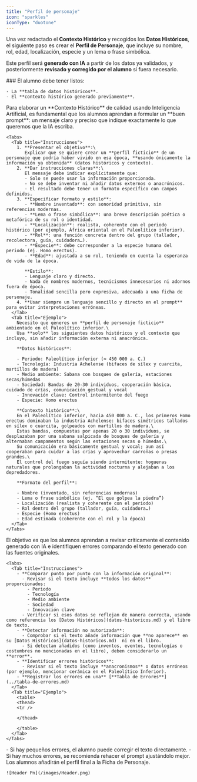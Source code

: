 ```yaml
---
title: "Perfil de personaje"
icon: "sparkles"
iconType: "duotone"
---
```


Una vez redactado el **Contexto Histórico** y recogidos los **Datos Históricos**, el siguiente paso es crear el **Perfil de Personaje**, que incluye su nombre, rol, edad, localización, especie y un lema o frase simbólica.

Este perfil será **generado con IA** a partir de los datos ya validados, y posteriormente **revisado y corregido por el alumno** si fuera necesario.

<Steps>
  <Step title="Información base." iconType="duotone" stepNumber={1} titleSize="h2">
    ### El alumno debe tener listos:

    - La **tabla de datos históricos**.
    - El **contexto histórico generado previamente**.
  </Step>
  <Step title="Elaborar el prompt para la IA." iconType="duotone" stepNumber={2} titleSize="h2">
    Para elaborar un **Contexto Histórico** de calidad usando Inteligencia Artificial, es fundamental que los alumnos aprendan a formular un **buen prompt**: un mensaje claro y preciso que indique exactamente lo que queremos que la IA escriba.

    <Tabs>
      <Tab title="Instrucciones">
        1. **Presentar el objetivo**:\
           Explicar que se quiere crear un **perfil ficticio** de un personaje que podría haber vivido en esa época, **usando únicamente la información ya obtenida** (datos históricos y contexto).
        2. **Dar instrucciones claras**:\
           El mensaje debe indicar explícitamente que:
           - Solo se puede usar la información proporcionada.
           - No se debe inventar ni añadir datos externos o anacrónicos.
           - El resultado debe tener un formato específico con campos definidos.
        3. **Especificar formato y estilo**:
           - **Nombre inventado**: con sonoridad primitiva, sin referencias modernas.
           - **Lema o frase simbólica**: una breve descripción poética o metafórica de su rol o identidad.
           - **Localización**: realista, coherente con el periodo histórico (por ejemplo, África oriental en el Paleolítico inferior).
           - **Rol**: una función concreta dentro del grupo (tallador, recolectora, guía, cuidadora…).
           - **Especie**: debe corresponder a la especie humana del periodo (ej. Homo erectus).
           - **Edad**: ajustada a su rol, teniendo en cuenta la esperanza de vida de la época.

           **Estilo**:
           - Lenguaje claro y directo.
           - Nada de nombres modernos, tecnicismos innecesarios ni adornos fuera de época.
           - Tonalidad sencilla pero expresiva, adecuada a una ficha de personaje.
        4. **Usar siempre un lenguaje sencillo y directo en el prompt** para evitar interpretaciones erróneas.
      </Tab>
      <Tab title="Ejemplo">
        Necesito que generes un **perfil de personaje ficticio** ambientado en el Paleolítico inferior.\
        Usa **solo** los siguientes datos históricos y el contexto que incluyo, sin añadir información externa ni anacrónica.

        **Datos históricos**:

        - Periodo: Paleolítico inferior (≈ 450 000 a. C.)
        - Tecnología: Industria Achelense (bifaces de sílex y cuarcita, martillos de madera)
        - Medio ambiente: Sabana con bosques de galería, estaciones secas/húmedas
        - Sociedad: Bandas de 20-30 individuos, cooperación básica, cuidado de crías, comunicación gestual y vocal
        - Innovación clave: Control intermitente del fuego
        - Especie: Homo erectus

        **Contexto histórico**:\
        En el Paleolítico inferior, hacia 450 000 a. C., los primeros Homo erectus dominaban la industria Achelense: bifaces simétricos tallados en sílex o cuarcita, golpeados con martillos de madera.\
        Estas bandas, compuestas por apenas 20 o 30 individuos, se desplazaban por una sabana salpicada de bosques de galería y alternaban campamentos según las estaciones secas o húmedas.\
        Su comunicación era básicamente gestual y vocal; aun así cooperaban para cuidar a las crías y aprovechar carroñas o presas grandes.\
        El control del fuego seguía siendo intermitente: hogueras naturales que prolongaban la actividad nocturna y alejaban a los depredadores.

        **Formato del perfil**:

        - Nombre (inventado, sin referencias modernas)
        - Lema o frase simbólica (ej. “El que golpea la piedra”)
        - Localización (realista y coherente con el periodo)
        - Rol dentro del grupo (tallador, guía, cuidadora…)
        - Especie (Homo erectus)
        - Edad estimada (coherente con el rol y la época)
      </Tab>
    </Tabs>
  </Step>
  <Step title="Revisión crítica" iconType="duotone" stepNumber={3} titleSize="h2">
    El objetivo es que los alumnos aprendan a revisar críticamente el contenido generado con IA e identifiquen errores comparando el texto generado con las fuentes originales.

    <Tabs>
      <Tab title="Instrucciones">
        - **Comparar punto por punto con la información original**:
          - Revisar si el texto incluye **todos los datos** proporcionados:
            - Periodo
            - Tecnología
            - Medio ambiente
            - Sociedad
            - Innovación clave
          - Verificar si esos datos se reflejan de manera correcta, usando como referencia los [Datos Históricos](datos-historicos.md) y el libro de texto.
        - **Detectar información no autorizada**:
          - Comprobar si el texto añade información que **no aparece** en su [Datos Históricos](datos-historicos.md)  ni en el libro.
          - Si detectan añadidos (como inventos, eventos, tecnologías o costumbres no mencionadas en el libro), deben considerarlo un **error**.
        - **Identificar errores históricos**:
          - Revisar si el texto incluye **anacronismos** o datos erróneos (por ejemplo, mencionar cerámica en el Paleolítico Inferior).
        - **Registrar los errores en una** [**Tabla de Errores**](../tabla-de-errores.md)
      </Tab>
      <Tab title="Ejemplo">
        <table>
        <thead>
        <tr />

        </thead>

        </table>
      </Tab>
    </Tabs>
  </Step>
  <Step title="Re-Prompt" iconType="duotone" stepNumber={4} titleSize="h2">
    - Si hay pequeños errores, el alumno puede corregir el texto directamente.
    - Si hay muchos errores, se recomienda rehacer el prompt ajustándolo mejor.
  </Step>
  <Step title="Perfil de personaje Final" icon="newspaper" iconType="duotone" titleSize="h2">
    Los alumnos añadirán el perfil final a la Ficha de Personaje.

    ![Header Pn](/images/Header.png)
  </Step>
</Steps>